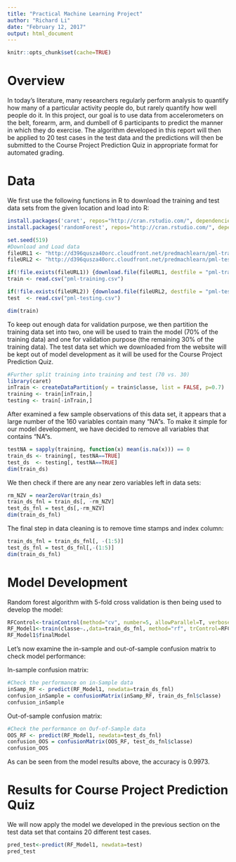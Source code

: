 ```yaml
---
title: "Practical Machine Learning Project"
author: "Richard Li"
date: "February 12, 2017"
output: html_document
---
```


```r
knitr::opts_chunk$set(cache=TRUE)
```

# Overview

In today's literature, many researchers regularly perform analysis to quantify how many of a particular activity people do, but rarely quantify how well people do it. In this project, our goal is to use data from accelerometers on the belt, forearm, arm, and dumbell of 6 participants to predict the manner in which they do exercise. The algorithm developed in this report will then be applied to 20 test cases in the test data and the predictions will then be submitted to the Course Project Prediction Quiz in appropriate format for automated grading.

# Data

We first use the following functions in R to download the training and test data sets from the given location and load into R:
```r
install.packages('caret', repos="http://cran.rstudio.com/", dependencies = TRUE)
install.packages('randomForest', repos="http://cran.rstudio.com/", dependencies = TRUE)

set.seed(519)
#Download and Load data
fileURL1 <- "http://d396qusza40orc.cloudfront.net/predmachlearn/pml-training.csv"
fileURL2 <- "http://d396qusza40orc.cloudfront.net/predmachlearn/pml-testing.csv"

if(!file.exists(fileURL1)) {download.file(fileURL1, destfile = "pml-training.csv")}
train <- read.csv("pml-training.csv")

if(!file.exists(fileURL2)) {download.file(fileURL2, destfile = "pml-testing.csv")}
test  <- read.csv("pml-testing.csv")

dim(train)
```

To keep out enough data for validation purpose, we then partition the training data set into two, one will be used to train the model (70% of the training data) and one for validation purpose (the remaining 30% of the training data). The test data set which we downloaded from the website will be kept out of model development as it will be used for the Course Project Prediction Quiz.
```r
#Further split training into training and test (70 vs. 30)
library(caret)
inTrain <- createDataPartition(y = train$classe, list = FALSE, p=0.7)
training <- train[inTrain,]
testing <- train[-inTrain,]
```

After examined a few sample observations of this data set, it appears that a large number of the 160 variables contain many "NA"s. To make it simple for our model development, we have decided to remove all variables that contains "NA"s. 
```r
testNA = sapply(training, function(x) mean(is.na(x))) == 0
train_ds <- training[, testNA==TRUE]
test_ds  <- testing[, testNA==TRUE]
dim(train_ds)
```

We then check if there are any near zero variables left in data sets:
```r
rm_NZV = nearZeroVar(train_ds)
train_ds_fnl = train_ds[, -rm_NZV]
test_ds_fnl = test_ds[,-rm_NZV]
dim(train_ds_fnl)
```

The final step in data cleaning is to remove time stamps and index column:
```r
train_ds_fnl = train_ds_fnl[, -(1:5)]
test_ds_fnl = test_ds_fnl[,-(1:5)]
dim(train_ds_fnl)
```

# Model Development

Random forest algorithm with 5-fold cross validation is then being used to develop the model:
```r
RFControl<-trainControl(method="cv", number=5, allowParallel=T, verbose=FALSE)
RF_Model1<-train(classe~.,data=train_ds_fnl, method="rf", trControl=RFControl)
RF_Model1$finalModel
```

Let's now examine the in-sample and out-of-sample confusion matrix to check model performance:

In-sample confusion matrix:
```r
#Check the performance on in-Sample data
inSamp_RF <- predict(RF_Model1, newdata=train_ds_fnl)
confusion_inSample = confusionMatrix(inSamp_RF, train_ds_fnl$classe)
confusion_inSample
```

Out-of-sample confusion matrix:
```r
#Check the performance on Ouf-of-Sample data
OOS_RF <- predict(RF_Model1, newdata=test_ds_fnl)
confusion_OOS = confusionMatrix(OOS_RF, test_ds_fnl$classe)
confusion_OOS
```

As can be seen from the model results above, the accuracy is 0.9973.

# Results for Course Project Prediction Quiz
We will now apply the model we developed in the previous section on the test data set that contains 20 different test cases.

```r
pred_test<-predict(RF_Model1, newdata=test)
pred_test
```

